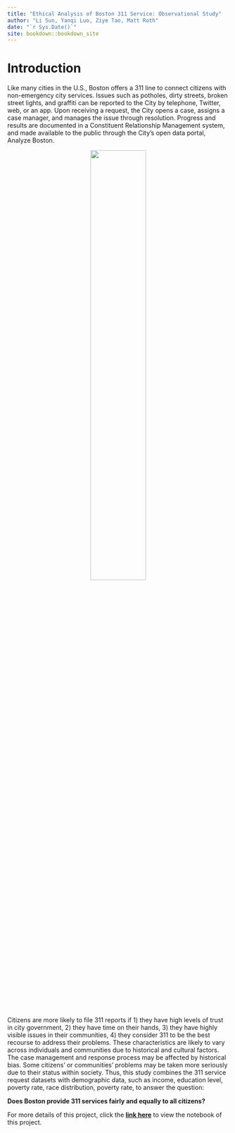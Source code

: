 ```yaml
--- 
title: "Ethical Analysis of Boston 311 Service: Observational Study"
author: "Li Sun, Yanqi Luo, Ziye Tao, Matt Roth"
date: "`r Sys.Date()`"
site: bookdown::bookdown_site
---
```


# Introduction

Like many cities in the U.S., Boston offers a 311 line to connect citizens with non-emergency city services. Issues such as potholes, dirty streets, broken street lights, and graffiti can be reported to the City by telephone, Twitter, web, or an app. Upon receiving a request, the City opens a case, assigns a case manager, and manages the issue through resolution. Progress and results are documented in a Constituent Relationship Management system, and made available to the public through the City’s open data portal, Analyze Boston.

<center>
![](image/311-pic.jpg){width=50%}
</center>

Citizens are more likely to file 311 reports if 1) they have high levels of trust in city government, 2) they have time on their hands, 3) they have highly visible issues in their communities, 4) they consider 311 to be the best recourse to address their problems. These characteristics are likely to vary across individuals and communities due to historical and cultural factors. The case management and response process may be affected by historical bias. Some citizens’ or communities’ problems may be taken more seriously due to their status within society. Thus, this study combines the 311 service request datasets with demographic data, such as income, education level, poverty rate, race distribution, poverty rate, to answer the question:

**Does Boston provide 311 services fairly and equally to all citizens?**

For more details of this project, click the [**link here**](https://colab.research.google.com/drive/1uuc1xRjUtpP2fse0SLNKNdIH5IFPo0Y5?authuser=1#scrollTo=Rb3oDYNCS92H) to view the notebook of this project.

